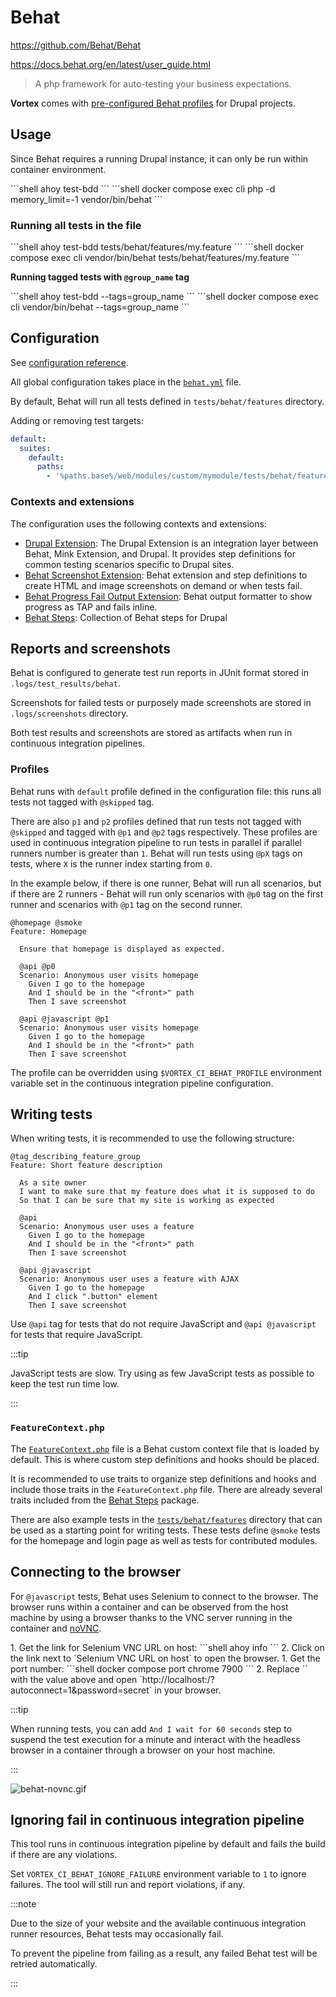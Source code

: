 # Behat

https://github.com/Behat/Behat

https://docs.behat.org/en/latest/user_guide.html

> A php framework for auto-testing your business expectations.

**Vortex** comes with [pre-configured Behat profiles](https://github.com/drevops/vortex/blob/develop/behat.yml) for Drupal projects.

## Usage

Since Behat requires a running Drupal instance, it can only be run within
container environment.


<Tabs>
  <TabItem value="ahoy" label="Ahoy" default>
    ```shell
    ahoy test-bdd
    ```
  </TabItem>
  <TabItem value="docker-compose" label="Docker Compose">
    ```shell
    docker compose exec cli php -d memory_limit=-1 vendor/bin/behat
    ```
  </TabItem>
</Tabs>

### Running all tests in the file

<Tabs>
  <TabItem value="ahoy" label="Ahoy" default>
    ```shell
    ahoy test-bdd tests/behat/features/my.feature
    ```
  </TabItem>
  <TabItem value="docker-compose" label="Docker Compose">
    ```shell
    docker compose exec cli vendor/bin/behat tests/behat/features/my.feature
    ```
  </TabItem>
</Tabs>

**Running tagged tests with `@group_name` tag**

<Tabs>
  <TabItem value="ahoy" label="Ahoy" default>
    ```shell
    ahoy test-bdd --tags=group_name
    ```
  </TabItem>
  <TabItem value="docker-compose" label="Docker Compose">
    ```shell
    docker compose exec cli vendor/bin/behat --tags=group_name
    ```
  </TabItem>
</Tabs>

## Configuration

See [configuration reference](https://docs.behat.org/en/latest/user_guide/configuration.html).

All global configuration takes place in the [`behat.yml`](https://github.com/drevops/vortex/blob/develop/behat.yml) file.

By default, Behat will run all tests defined in `tests/behat/features` directory.

Adding or removing test targets:

```yml
default:
  suites:
    default:
      paths:
        - '%paths.base%/web/modules/custom/mymodule/tests/behat/features'
```

### Contexts and extensions

The configuration uses the following contexts and extensions:

- [Drupal Extension](https://github.com/jhedstrom/drupalextension): The Drupal Extension is an integration layer between Behat, Mink Extension, and Drupal. It provides step definitions for common testing scenarios specific to Drupal sites.
- [Behat Screenshot Extension](https://github.com/drevops/behat-screenshot): Behat extension and step definitions to create HTML and image screenshots on demand or when tests fail.
- [Behat Progress Fail Output Extension](https://github.com/drevops/behat-format-progress-fail): Behat output formatter to show progress as TAP and fails inline.
- [Behat Steps](https://github.com/drevops/behat-steps): Collection of Behat steps for Drupal

## Reports and screenshots

Behat is configured to generate test run reports in JUnit format stored in
`.logs/test_results/behat`.

Screenshots for failed tests or purposely made screenshots are stored in
`.logs/screenshots` directory.

Both test results and screenshots are stored as artifacts when run in continuous
integration pipelines.

### Profiles

Behat runs with `default` profile defined in the configuration file: this runs
all tests not tagged with `@skipped` tag.

There are also `p1` and `p2` profiles defined that run tests not tagged with
`@skipped` and tagged with `@p1` and `@p2` tags respectively. These profiles are
used in continuous integration pipeline to run tests in parallel if parallel
runners number is greater than `1`.
Behat will run tests using `@pX` tags on tests, where `X` is the runner index
starting from `0`.

In the example below, if there is one runner, Behat will run all scenarios, but
if there are 2 runners - Behat will run only scenarios with `@p0` tag on the
first runner and scenarios with `@p1` tag on the second runner.

```gherkin
@homepage @smoke
Feature: Homepage

  Ensure that homepage is displayed as expected.

  @api @p0
  Scenario: Anonymous user visits homepage
    Given I go to the homepage
    And I should be in the "<front>" path
    Then I save screenshot

  @api @javascript @p1
  Scenario: Anonymous user visits homepage
    Given I go to the homepage
    And I should be in the "<front>" path
    Then I save screenshot
```

The profile can be overridden using `$VORTEX_CI_BEHAT_PROFILE` environment
variable set in the continuous integration pipeline configuration.

## Writing tests

When writing tests, it is recommended to use the following structure:

```gherkin
@tag_describing_feature_group
Feature: Short feature description

  As a site owner
  I want to make sure that my feature does what it is supposed to do
  So that I can be sure that my site is working as expected

  @api
  Scenario: Anonymous user uses a feature
    Given I go to the homepage
    And I should be in the "<front>" path
    Then I save screenshot

  @api @javascript
  Scenario: Anonymous user uses a feature with AJAX
    Given I go to the homepage
    And I click ".button" element
    Then I save screenshot
```

Use `@api` tag for tests that do not require JavaScript and `@api @javascript`
for tests that require JavaScript.

:::tip

JavaScript tests are slow. Try using as few JavaScript tests as possible to
keep the test run time low.

:::

### `FeatureContext.php`

The [`FeatureContext.php`](https://github.com/drevops/vortex/blob/develop/tests/behat/bootstrap/FeatureContext.php)
file is a Behat custom context file that is loaded by default. This is where
custom step definitions and hooks should be placed.

It is recommended to use traits to organize step definitions and hooks and
include those traits in the `FeatureContext.php` file. There are already
several traits included from the [Behat Steps](https://github.com/drevops/behat-steps)
package.

There are also example tests in the [`tests/behat/features`](https://github.com/drevops/vortex/blob/develop/tests/behat/features)
directory that can be used as a starting point for writing tests. These tests
define `@smoke` tests for the homepage and login page as well as tests for
contributed modules.

## Connecting to the browser

For `@javascript` tests, Behat uses Selenium to connect to the browser. The
browser runs within a container and can be observed from the host machine by
using a browser thanks to the VNC server running in the container and [noVNC](https://novnc.com/).

<Tabs>
  <TabItem value="ahoy" label="Ahoy" default>
    1. Get the link for Selenium VNC URL on host:
    ```shell
    ahoy info
    ```
    2. Click on the link next to `Selenium VNC URL on host` to open the browser.
  </TabItem>
  <TabItem value="docker-compose" label="Docker Compose">
    1. Get the port number:
    ```shell
    docker compose port chrome 7900
    ```
    2. Replace `<port>` with the value above and open `http://localhost:<port>/?autoconnect=1&password=secret` in your browser.
  </TabItem>
</Tabs>

:::tip

When running tests, you can add `And I wait for 60 seconds` step to suspend
the test execution for a minute and interact with the headless browser in a
container through a browser on your host machine.

:::

![behat-novnc.gif](/img/behat-novnc.gif)

## Ignoring fail in continuous integration pipeline

This tool runs in continuous integration pipeline by default and fails the build
if there are any violations.

Set `VORTEX_CI_BEHAT_IGNORE_FAILURE` environment variable to `1` to ignore
failures. The tool will still run and report violations, if any.

:::note

Due to the size of your website and the available continuous integration runner
resources, Behat tests may occasionally fail.

To prevent the pipeline from failing as a result, any failed Behat test will be
retried automatically.

:::
